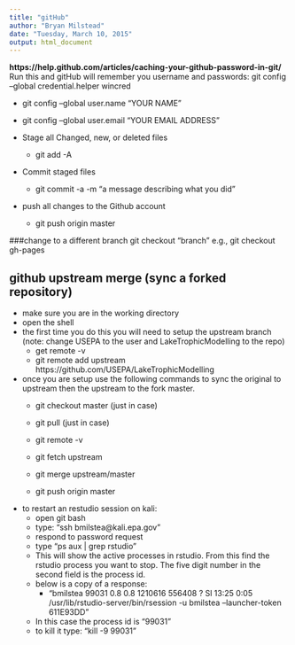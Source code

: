 ```yaml
---
title: "gitHub"
author: "Bryan Milstead"
date: "Tuesday, March 10, 2015"
output: html_document
---
```


**https://help.github.com/articles/caching-your-github-password-in-git/**
Run this and gitHub will remember you username and passwords: git config --global credential.helper wincred

* git config --global user.name "YOUR NAME"
* git config --global user.email "YOUR EMAIL ADDRESS"


* Stage all Changed, new, or deleted files
  - git add -A
* Commit staged files
  - git commit -a -m "a message describing what you did"
* push all changes to the Github account
  - git push origin master
  
###change to a different branch
  git checkout "branch"  e.g.,  git checkout gh-pages
  
  
  
## github upstream merge (sync a forked repository)
* make sure you are in the working directory
* open the shell
* the first time you do this you will need to setup the upstream branch (note: change USEPA to the user and LakeTrophicModelling to the repo)
  - get remote -v
  - git remote add upstream https://github.com/USEPA/LakeTrophicModelling
* once you are setup use the following commands to sync the original to upstream then the upstream to the fork master.
  - git checkout master (just in case)
  - git pull (just in case)
  - git remote -v
 
 
  - git fetch upstream 
  - git merge upstream/master
  - git push origin master
  
* to restart an restudio session on kali:
    - open git bash
    - type: "ssh bmilstea@kali.epa.gov"
    - respond to password request
    - type "ps aux | grep rstudio"
    - This will show the active processes in rstudio.  From this find the rstudio process you want to stop.  The five digit number in the second field is the process id. 
    - below is a copy of a response:
      - "bmilstea  99031  0.8  0.8 1210616 556408 ?      Sl   13:25   0:05 /usr/lib/rstudio-server/bin/rsession -u bmilstea --launcher-token 611E93DD"
    - In this case the process id is "99031"
    - to kill it type: "kill -9 99031"
 